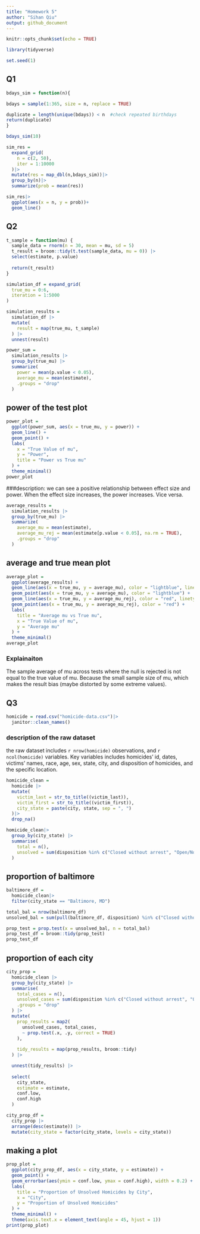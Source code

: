 ```yaml
---
title: "Homework 5"
author: "Sihan Qiu"
output: github_document
---
```



```r
knitr::opts_chunk$set(echo = TRUE)
```

```r
library(tidyverse)

set.seed(1)
```

## Q1
```r
bdays_sim = function(n){

bdays = sample(1:365, size = n, replace = TRUE)

duplicate = length(unique(bdays)) < n  #check repeated birthdays
return(duplicate)
}

bdays_sim(10)
```

```r
sim_res =
  expand_grid(
    n = c(2, 50),
    iter = 1:10000
  )|>
  mutate(res = map_dbl(n,bdays_sim))|>
  group_by(n)|>
  summarize(prob = mean(res))

sim_res|>
  ggplot(aes(x = n, y = prob))+
  geom_line()
```


## Q2

```r
t_sample = function(mu) {
  sample_data = rnorm(n = 30, mean = mu, sd = 5)
  t_result = broom::tidy(t.test(sample_data, mu = 0)) |>
  select(estimate, p.value)
  
  return(t_result)
}
```

```r
simulation_df = expand_grid(
  true_mu = 0:6,     
  iteration = 1:5000  
)
```

```r
simulation_results =
  simulation_df |>
  mutate(
    result = map(true_mu, t_sample)  
  ) |>
  unnest(result) 
```

```r
power_sum =
  simulation_results |>
  group_by(true_mu) |>
  summarize(
    power = mean(p.value < 0.05),  
    average_mu = mean(estimate),  
    .groups = "drop"
  )

```

## power of the test plot
```r
power_plot =
  ggplot(power_sum, aes(x = true_mu, y = power)) +
  geom_line() +
  geom_point() +
  labs(
    x = "True Value of mu",
    y = "Power",
    title = "Power vs True mu"
  ) +
  theme_minimal()
power_plot
```
###description:
we can see a positive relationship between effect size and power. When the effect size increases, the power increases. Vice versa. 

```r
average_results = 
  simulation_results |>
  group_by(true_mu) |>
  summarize(
    average_mu = mean(estimate),  
    average_mu_rej = mean(estimate[p.value < 0.05], na.rm = TRUE),  
    .groups = "drop"
  )
```

## average and true mean plot
```r
average_plot =
  ggplot(average_results) +
  geom_line(aes(x = true_mu, y = average_mu), color = "lightblue", linewidth = 1) +
  geom_point(aes(x = true_mu, y = average_mu), color = "lightblue") +
  geom_line(aes(x = true_mu, y = average_mu_rej), color = "red", linetype = "dashed", linewidth = 1) +
  geom_point(aes(x = true_mu, y = average_mu_rej), color = "red") +
  labs(
    title = "Average mu vs True mu",
    x = "True Value of mu",
    y = "Average mu"
  ) +
  theme_minimal()
average_plot
```
### Explainaiton
The sample average of mu across tests where the null is rejected is not equal to the true value of mu. Because the small sample size of mu, which makes the result bias (maybe distorted by some extreme values).





## Q3
```r
homicide = read.csv("homicide-data.csv")|>
  janitor::clean_names()
```

### description of the raw dataset
the raw dataset includes `r nrow(homicide)` observations, and `r ncol(homicide)` variables. Key variables includes homicides' id, dates, victims' names, race, age, sex, state, city, and disposition of homicides, and the specific location. 

```r
homicide_clean = 
  homicide |>
  mutate(
    victim_last = str_to_title((victim_last)),
    victim_first = str_to_title((victim_first)),
    city_state = paste(city, state, sep = ", ")
  )|>
  drop_na()
```


```r
homicide_clean|>
  group_by(city_state) |>
  summarise(
    total = n(),
    unsolved = sum(disposition %in% c("Closed without arrest", "Open/No arrest"))
  )
```

## proportion of baltimore
```r
baltimore_df = 
  homicide_clean|>
  filter(city_state == "Baltimore, MD")
```

```r
total_bal = nrow(baltimore_df)
unsolved_bal = sum(pull(baltimore_df, disposition) %in% c("Closed without arrest", "Open/No arrest"))
```

```r
prop_test = prop.test(x = unsolved_bal, n = total_bal)
prop_test_df = broom::tidy(prop_test)
prop_test_df
```


## proportion of each city
```r
city_prop =
  homicide_clean |>
  group_by(city_state) |>
  summarise(
    total_cases = n(),
    unsolved_cases = sum(disposition %in% c("Closed without arrest", "Open/No arrest")),
    .groups = "drop"
  ) |>
  mutate(
    prop_results = map2(
      unsolved_cases, total_cases,
      ~ prop.test(.x, .y, correct = TRUE)  
    ),
    
    tidy_results = map(prop_results, broom::tidy)
  ) |>

  unnest(tidy_results) |>
  
  select(
    city_state,
    estimate = estimate,  
    conf.low, 
    conf.high 
  )

```



```r
city_prop_df =
  city_prop |>
  arrange(desc(estimate)) |>  
  mutate(city_state = factor(city_state, levels = city_state)) 
```

## making a plot
```r
prop_plot =
  ggplot(city_prop_df, aes(x = city_state, y = estimate)) +
  geom_point() +  
  geom_errorbar(aes(ymin = conf.low, ymax = conf.high), width = 0.2) +  
  labs(
    title = "Proportion of Unsolved Homicides by City",
    x = "City",
    y = "Proportion of Unsolved Homicides"
  ) +
  theme_minimal() +
  theme(axis.text.x = element_text(angle = 45, hjust = 1))  
print(prop_plot)
```

